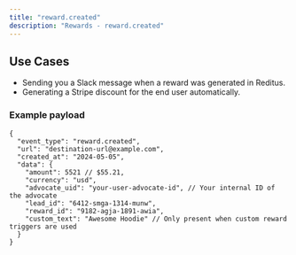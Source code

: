 ```yaml
---
title: "reward.created"
description: "Rewards - reward.created"
---
```


## Use Cases
- Sending you a Slack message when a reward was generated in Reditus.
- Generating a Stripe discount for the end user automatically.

### Example payload

```
{
  "event_type": "reward.created",
  "url": "destination-url@example.com",
  "created_at": "2024-05-05",
  "data": {
    "amount": 5521 // $55.21,
    "currency": "usd",
    "advocate_uid": "your-user-advocate-id", // Your internal ID of the advocate
    "lead_id": "6412-smga-1314-munw",
    "reward_id": "9182-agja-1891-awia",
    "custom_text": "Awesome Hoodie" // Only present when custom reward triggers are used
  }
}
```
